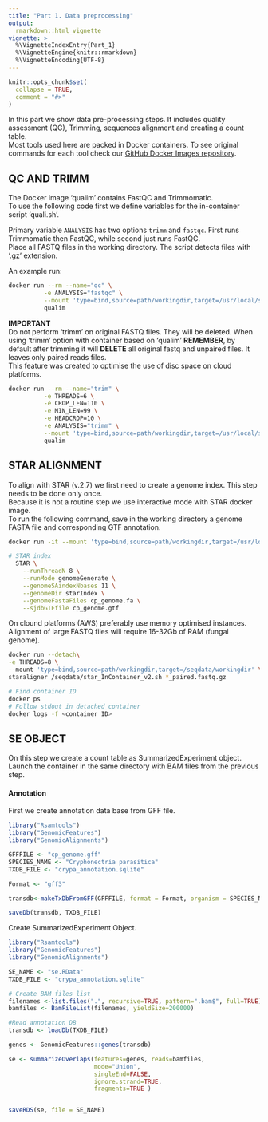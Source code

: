 ```yaml
---
title: "Part 1. Data preprocessing"
output: 
  rmarkdown::html_vignette
vignette: >
  %\VignetteIndexEntry{Part_1}
  %\VignetteEngine{knitr::rmarkdown}
  %\VignetteEncoding{UTF-8}
---
```


```r
knitr::opts_chunk$set(
  collapse = TRUE,
  comment = "#>"
)
```
In this part we show data pre-processing steps. It includes quality assessment (QC), Trimming, sequences alignment and creating a count table.  
Most tools used here are packed in Docker containers. To see original commands for each tool check our [GitHub Docker Images repository](https://github.com/anabeloff/docker_images).  


## QC AND TRIMM

The Docker image 'qualim' contains FastQC and Trimmomatic.  
To use the following code first we define variables for the in-container script 'quali.sh'.  

Primary variable `ANALYSIS` has two options `trimm` and `fastqc`. First runs Trimmomatic then FastQC, while second just runs FastQC.  
Place all FASTQ files in the working directory. The script detects files with '.gz' extension. 

An example run:
```bash
docker run --rm --name="qc" \
          -e ANALYSIS="fastqc" \
          --mount 'type=bind,source=path/workingdir,target=/usr/local/src/rnaSeq/workingdrive' \
          qualim
```


**IMPORTANT**  
Do not perform 'trimm' on original FASTQ files. They will be deleted.
When using 'trimm' option with container based on 'qualim' **REMEMBER**, by default after trimming it will **DELETE** all original fastq and unpaired files. It leaves only paired reads files.  
This feature was created to optimise the use of disc space on cloud platforms.  

```bash
docker run --rm --name="trim" \
          -e THREADS=6 \
          -e CROP_LEN=110 \
          -e MIN_LEN=99 \
          -e HEADCROP=10 \
          -e ANALYSIS="trimm" \
          --mount 'type=bind,source=path/workingdir,target=/usr/local/src/rnaSeq/workingdrive' \
          qualim
```

## STAR ALIGNMENT

To align with STAR (v.2.7) we first need to create a genome index. This step needs to be done only once.  
Because it is not a routine step we use interactive mode with STAR docker image.  
To run the following command, save in the working directory a genome FASTA file and corresponding GTF annotation.

```bash
docker run -it --mount 'type=bind,source=path/workingdir,target=/usr/local/src/rnaSeq/workingdrive' staraligner /bin/bash

# STAR index
  STAR \
    --runThreadN 8 \
    --runMode genomeGenerate \
    --genomeSAindexNbases 11 \
    --genomeDir starIndex \
    --genomeFastaFiles cp_genome.fa \
    --sjdbGTFfile cp_genome.gtf
```


On clound platforms (AWS) preferably use memory optimised instances.  
Alignment of large FASTQ files will require 16-32Gb of RAM (fungal genome).

```bash
docker run --detach\
-e THREADS=8 \
--mount 'type=bind,source=path/workingdir,target=/seqdata/workingdir' \
staraligner /seqdata/star_InContainer_v2.sh *_paired.fastq.gz

# Find container ID
docker ps
# Follow stdout in detached container
docker logs -f <container ID>
```

## SE OBJECT

On this step we create a count table as SummarizedExperiment object.  
Launch the container in the same directory with BAM files from the previous step.  

#### Annotation
First we create annotation data base from GFF file.  

```r
library("Rsamtools")
library("GenomicFeatures")
library("GenomicAlignments")

GFFFILE <- "cp_genome.gff"
SPECIES_NAME <- "Cryphonectria parasitica"
TXDB_FILE <- "crypa_annotation.sqlite"

Format <- "gff3"

transdb<-makeTxDbFromGFF(GFFFILE, format = Format, organism = SPECIES_NAME)

saveDb(transdb, TXDB_FILE) 
```

Create SummarizedExperiment Object.

```r
library("Rsamtools")
library("GenomicFeatures")
library("GenomicAlignments")

SE_NAME <- "se.RData"
TXDB_FILE <- "crypa_annotation.sqlite"

# Create BAM files list
filenames <-list.files(".", recursive=TRUE, pattern=".bam$", full=TRUE)
bamfiles <- BamFileList(filenames, yieldSize=200000)

#Read annotation DB
transdb <- loadDb(TXDB_FILE)

genes <- GenomicFeatures::genes(transdb) 

se <- summarizeOverlaps(features=genes, reads=bamfiles,
                        mode="Union",
                        singleEnd=FALSE,
                        ignore.strand=TRUE,
                        fragments=TRUE )


saveRDS(se, file = SE_NAME)
```

